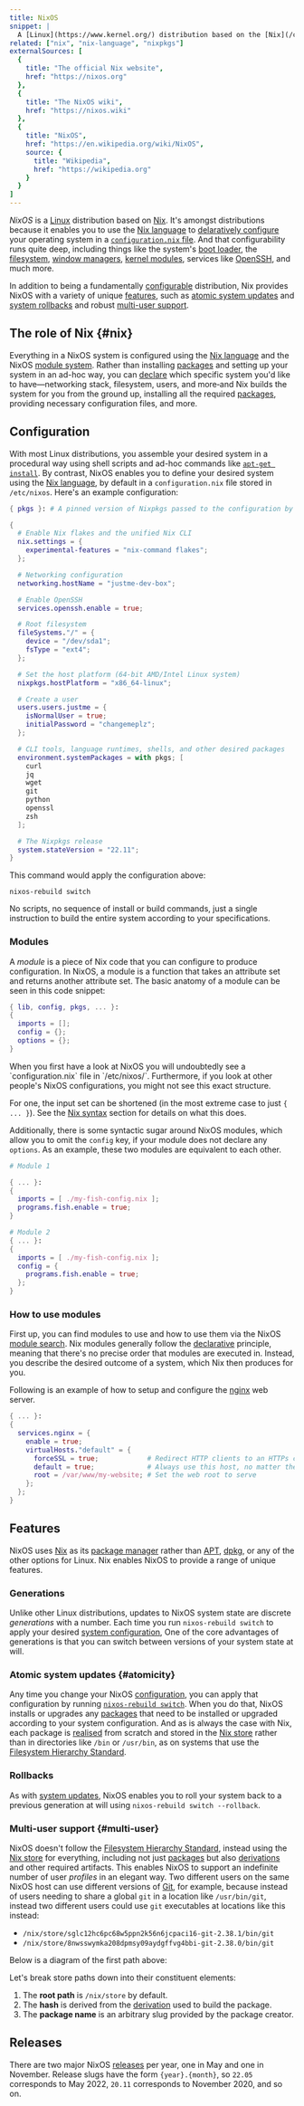 ```yaml
---
title: NixOS
snippet: |
  A [Linux](https://www.kernel.org/) distribution based on the [Nix](/concepts/nix) package manager and guided by Nix's core principles
related: ["nix", "nix-language", "nixpkgs"]
externalSources: [
  {
    title: "The official Nix website",
    href: "https://nixos.org"
  },
  {
    title: "The NixOS wiki",
    href: "https://nixos.wiki"
  },
  {
    title: "NixOS",
    href: "https://en.wikipedia.org/wiki/NixOS",
    source: {
      title: "Wikipedia",
      href: "https://wikipedia.org"
    }
  }
]
---
```



*NixOS* is a [Linux] distribution based on [Nix].
It's amongst distributions because it enables you to use the [Nix language][lang] to [delaratively configure][declarative] your operating system in a [`configuration.nix` file](#configuration).
And that configurability runs quite deep, including things like the system's [boot loader][boot], the [filesystem], [window managers][window], [kernel modules][kernel], services like [OpenSSH], and much more.

In addition to being a fundamentally [configurable](#configuration) distribution, Nix provides NixOS with a variety of unique [features](#features), such as [atomic system updates](#atomicity) and [system rollbacks](#rollbacks) and robust [multi-user support](#multi-user).

## The role of Nix \{#nix}

Everything in a NixOS system is configured using the [Nix language][lang] and the NixOS [module system](#modules).
Rather than installing [packages] and setting up your system in an ad-hoc way, you can [declare][declarative] which specific system you'd like to have&mdash;networking stack, filesystem, users, and more&dash;and Nix builds the system for you from the ground up, installing all the required [packages], providing necessary configuration files, and more.

## Configuration

With most Linux distributions, you assemble your desired system in a procedural way using shell scripts and ad-hoc commands like [`apt-get install`][apt].
By contrast, NixOS enables you to define your desired system using the [Nix language][lang], by default in a `configuration.nix` file stored in `/etc/nixos`.
Here's an example configuration:

```nix filename=/etc/nixos/configuration.nix
{ pkgs }: # A pinned version of Nixpkgs passed to the configuration by Nix

{
  # Enable Nix flakes and the unified Nix CLI
  nix.settings = {
    experimental-features = "nix-command flakes";
  };

  # Networking configuration
  networking.hostName = "justme-dev-box";

  # Enable OpenSSH
  services.openssh.enable = true;

  # Root filesystem
  fileSystems."/" = {
    device = "/dev/sda1";
    fsType = "ext4";
  };

  # Set the host platform (64-bit AMD/Intel Linux system)
  nixpkgs.hostPlatform = "x86_64-linux";

  # Create a user
  users.users.justme = {
    isNormalUser = true;
    initialPassword = "changemeplz";
  };

  # CLI tools, language runtimes, shells, and other desired packages
  environment.systemPackages = with pkgs; [
    curl
    jq
    wget
    git
    python
    openssl
    zsh
  ];

  # The Nixpkgs release
  system.stateVersion = "22.11";
}
```

This command would apply the configuration above:

```shell
nixos-rebuild switch
```

No scripts, no sequence of install or build commands, just a single instruction to build the entire system according to your specifications.

### Modules

A *module* is a piece of Nix code that you can configure to produce configuration.
In NixOS, a module is a function that takes an attribute set and returns another attribute set.
The basic anatomy of a module can be seen in this code snippet:

```nix filename=/etc/nixos/configuration.nix
{ lib, config, pkgs, ... }:
{
  imports = [];
  config = {};
  options = {};
}
```

<Admonition info title="Why does my `configuration.nix` look different?" id="why-configuration-nix" client:load>
When you first have a look at NixOS you will undoubtedly see a `configuration.nix` file in `/etc/nixos/`.
Furthermore, if you look at other people's NixOS configurations, you might not see this exact structure.

For one, the input set can be shortened (in the most extreme case to just `{ ... }`).
See the [Nix syntax](/concepts/nix#basic_syntax) section for details on what this does.

Additionally, there is some syntactic sugar around NixOS modules, which allow you to omit the `config` key, if your module does not declare any `options`.
As an example, these two modules are equivalent to each other.

```nix
# Module 1

{ ... }:
{
  imports = [ ./my-fish-config.nix ];
  programs.fish.enable = true;
}

# Module 2
{ ... }:
{
  imports = [ ./my-fish-config.nix ];
  config = {
    programs.fish.enable = true;
  };
}
```
</Admonition>

### How to use modules

First up, you can find modules to use and how to use them via the NixOS [module search][search].
Nix modules generally follow the [declarative] principle, meaning that there's no precise order that modules are executed in.
Instead, you describe the desired outcome of a system, which Nix then produces for you.

Following is an example of how to setup and configure the [nginx] web server.

```nix
{ ... }:
{
  services.nginx = {
    enable = true;
    virtualHosts."default" = {
      forceSSL = true;            # Redirect HTTP clients to an HTTPs connection
      default = true;             # Always use this host, no matter the host name
      root = /var/www/my-website; # Set the web root to serve
    };
  };
}
```

## Features

NixOS uses [Nix] as its [package manager][pkg] rather than [APT], [dpkg], or any of the other options for Linux.
Nix enables NixOS to provide a range of unique features.

### Generations

Unlike other Linux distributions, updates to NixOS system state are discrete *generations* with a number.
Each time you run `nixos-rebuild switch` to apply your desired [system configuration](#configuration),
One of the core advantages of generations is that you can switch between versions of your system state at will.

### Atomic system updates \{#atomicity}

Any time you change your NixOS [configuration](#configuration), you can apply that configuration by running [`nixos-rebuild switch`][rebuild].
When you do that, NixOS installs or upgrades any [packages] that need to be installed or upgraded according to your system configuration.
And as is always the case with Nix, each package is [realised] from scratch and stored in the [Nix store][store] rather than in directories like `/bin` or `/usr/bin`, as on systems that use the [Filesystem Hierarchy Standard][fhs].

### Rollbacks

As with [system updates](#atomicity), NixOS enables you to roll your system back to a previous generation at will using `nixos-rebuild switch --rollback`.

### Multi-user support \{#multi-user}

NixOS doesn't follow the [Filesystem Hierarchy Standard][fhs], instead using the [Nix store][store] for everything, including not just [packages] but also [derivations] and other required artifacts.
This enables NixOS to support an indefinite number of user *profiles* in an elegant way.
Two different users on the same NixOS host can use different versions of [Git], for example, because instead of users needing to share a global `git` in a location like `/usr/bin/git`, instead two different users could use `git` executables at locations like this instead:

* `/nix/store/sglc12hc6pc68w5ppn2k56n6jcpaci16-git-2.38.1/bin/git`
* `/nix/store/8nwsswymka208dpmsy09aydgffvg4bbi-git-2.38.0/bin/git`

Below is a diagram of the first path above:

<NixStorePath pkg="git-2.38.1" bin="git" />

Let's break store paths down into their constituent elements:

1. The **root path** is `/nix/store` by default.
2. The **hash** is derived from the [derivation][derivations] used to build the package.
3. The **package name** is an arbitrary slug provided by the package creator.

## Releases

There are two major NixOS [releases] per year, one in May and one in November.
Release slugs have the form `{year}.{month}`, so `22.05` corresponds to May 2022, `20.11` corresponds to November 2020, and so on.

[apt]: https://en.wikipedia.org/wiki/APT_(software)
[boot]: https://nixos.wiki/wiki/Bootloader
[declarative]: /concepts/declarative
[derivations]: /concepts/derivations
[dpkg]: https://debian.org/doc/manuals/debian-faq/pkgtools
[fhs]: https://en.wikipedia.org/wiki/Filesystem_Hierarchy_Standard
[filesystem]: https://nixos.org/manual/nixos/stable/#ch-file-systems
[git]: https://git-scm.com
[kernel]: https://nixos.wiki/wiki/Linux_kernel
[lang]: /concepts/nix-language
[linux]: https://linux.org
[nginx]: https://nginx.org
[nix]: /concepts/nix
[openssh]: https://openssh.com
[packages]: /concepts/packages
[pkg]: /concepts/package-management
[realised]: /concepts/realisation
[rebuild]: https://nixos.wiki/wiki/Nixos-rebuild
[releases]: https://nixos.org/blog/announcements
[search]: https://search.nixos.org/options
[store]: /concepts/nix-store
[window]: https://nixos.wiki/wiki/Category:Window_managers
